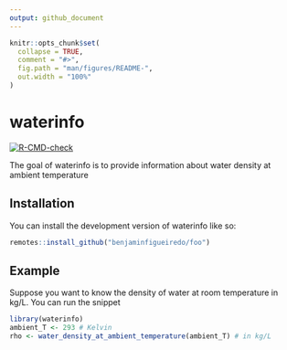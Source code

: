 ```yaml
---
output: github_document
---
```


<!-- README.md is generated from README.Rmd. Please edit that file -->

```r
knitr::opts_chunk$set(
  collapse = TRUE,
  comment = "#>",
  fig.path = "man/figures/README-",
  out.width = "100%"
)
```

# waterinfo

<!-- badges: start -->
[![R-CMD-check](https://github.com/benjaminfigueiredo/water_info/actions/workflows/R-CMD-check.yaml/badge.svg)](https://github.com/benjaminfigueiredo/water_info/actions/workflows/R-CMD-check.yaml)
<!-- badges: end -->

The goal of waterinfo is to provide information about water density at ambient temperature

## Installation

You can install the development version of waterinfo like so:

``` r
remotes::install_github("benjaminfigueiredo/foo")
```

## Example

Suppose you want to know the density of water at room temperature in kg/L. You can run the snippet

```r
library(waterinfo)
ambient_T <- 293 # Kelvin
rho <- water_density_at_ambient_temperature(ambient_T) # in kg/L
```
